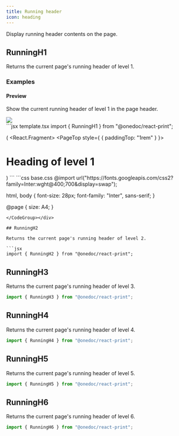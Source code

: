 ```yaml
---
title: Running header
icon: heading
---
```


Display running header contents on the page.

## RunningH1

Returns the current page's running header of level 1.

### Examples

#### Preview

Show the current running header of level 1 in the page header.

<Frame type="glass"><img className="shadow shadow-black/20" src="../images/previews/runningh1-c8505259/document.1.jpg" style={{ height: '400px' }} /></Frame>

<div style={{paddingTop: "1rem", paddingBottom: "1rem"}}><CodeGroup>
```jsx template.tsx
import { RunningH1 } from "@onedoc/react-print";

(
<React.Fragment>
  <PageTop style={ { paddingTop: "1rem" } }>
    <RunningH1 />
  </PageTop>
  <h1>Heading of level 1</h1>
</React.Fragment>
)
```
```css base.css
@import url("https://fonts.googleapis.com/css2?family=Inter:wght@400;700&display=swap");

html,
body {
  font-size: 28px;
  font-family: "Inter", sans-serif;
}

@page {
  size: A4;
}

```
</CodeGroup></div>

## RunningH2

Returns the current page's running header of level 2.

```jsx
import { RunningH2 } from "@onedoc/react-print";
```

## RunningH3

Returns the current page's running header of level 3.

```jsx
import { RunningH3 } from "@onedoc/react-print";
```

## RunningH4

Returns the current page's running header of level 4.

```jsx
import { RunningH4 } from "@onedoc/react-print";
```

## RunningH5

Returns the current page's running header of level 5.

```jsx
import { RunningH5 } from "@onedoc/react-print";
```

## RunningH6

Returns the current page's running header of level 6.

```jsx
import { RunningH6 } from "@onedoc/react-print";
```

